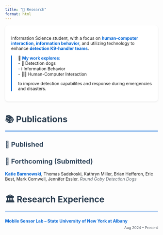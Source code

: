 ```yaml
---
title: "🔬 Research"
format: html
---
```


<!-- # 🧪 Research Interests -->

<div class="research-card">
Information Science student, with a focus on **human-computer interaction**, **information behavior**, and utilizing technology to enhance **detection K9-handler teams**.

<div class="research-highlights">
🥼 **My work explores:**<br>
- 🐶 Detection dogs<br>
- ℹ️ Information Behavior<br>
- 🧑‍💻 Human-Computer Interaction<br>

to improve detection capabilites and response during emergencies and disasters.
</div>
</div>

# 📚 Publications

## 📖 Published
<ul class="custom-list">

</ul>

## 📝 Forthcoming (Submitted)
<ul class="custom-list">
**Katie Baronowski**, Thomas Sadekoski, Kathryn Miller, Brian Hefferon, Eric Best, Mark Cornwell, Jennifer Essler. *Round Goby Detection Dogs*

</ul>


# 🏛️ Research Experience

<ul class="custom-list">
<li>
<strong>Mobile Sensor Lab – State University of New York at Albany</strong> <span class="date-inline">Aug 2024 – Present</span><br>
</li>
</ul>

<style>
.research-card {
    background: #ffffff;
    border-radius: 10px;
    padding: 20px;
    margin-bottom: 30px;
    box-shadow: 0 2px 5px rgba(0,0,0,0.08);
}

.research-highlights {
    margin-top: 15px;
    padding-left: 20px;
    border-left: 3px solid #0366d6;
}

h1 {
    font-size: 28px;
    color: #2c3e50;
    margin-bottom: 20px;
    border-bottom: 2px solid #0366d6;
    padding-bottom: 10px;
}

h2 {
    font-size: 22px;
    color: #34495e;
    margin-top: 30px;
    margin-bottom: 20px;
}

ul.custom-list {
    list-style-type: none;
    padding-left: 0;
}

li {
    margin-bottom: 25px;
    line-height: 1.7;
    display: block;
    position: relative;
}

strong {
    color: #0366d6;
    font-weight: bold;
}

.date-inline {
    float: right;
    color: #586069;
    font-size: 0.85em;
    margin-left: 10px;
    white-space: nowrap;
}

/* Clear float after each item */
li::after {
    content: \"\";
    display: block;
    clear: both;
}

em {
    color: #586069;
    font-style: italic;
}

/* Responsive design */
@media (max-width: 768px) {
    .date-inline {
        float: none;
        display: block;
        margin-top: 5px;
    }
}
</style>
